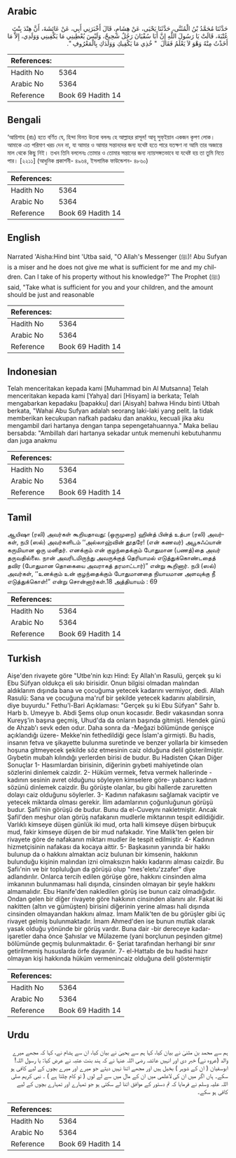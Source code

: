 ## Arabic


<div dir="rtl" lang="ar" style={{fontSize:'larger',backgroundColor:'#f8f9fa',padding:20}}>
حَدَّثَنَا مُحَمَّدُ بْنُ الْمُثَنَّى، حَدَّثَنَا يَحْيَى، عَنْ هِشَامٍ، قَالَ أَخْبَرَنِي أَبِي، عَنْ عَائِشَةَ، أَنَّ هِنْدَ بِنْتَ عُتْبَةَ، قَالَتْ يَا رَسُولَ اللَّهِ إِنَّ أَبَا سُفْيَانَ رَجُلٌ شَحِيحٌ، وَلَيْسَ يُعْطِينِي مَا يَكْفِينِي وَوَلَدِي، إِلاَّ مَا أَخَذْتُ مِنْهُ وَهْوَ لاَ يَعْلَمُ فَقَالَ ‏ "‏ خُذِي مَا يَكْفِيكِ وَوَلَدَكِ بِالْمَعْرُوفِ ‏"‏‏.‏
</div>
<div style={{backgroundColor:'#f8f9fa',padding:20, marginBottom: 10}}><table> <thead> <tr> <th>References:</th> <th></th> </tr> </thead> <tbody><tr><td>Hadith No</td><td>5364</td></tr><tr><td>Arabic No</td><td>5364</td></tr><tr><td>Reference</td><td>Book 69 Hadith 14</td></tr></tbody></table></div>

## Bengali


<div dir="ltr" lang="bn" style={{fontSize:'larger',backgroundColor:'#f8f9fa',padding:20}}>
‘আয়িশাহ (রাঃ) হতে বর্ণিত যে, হিন্দা বিনত উতবা বললঃ হে আল্লাহর রাসূল! আবূ সুফ্ইয়ান একজন কৃপণ লোক। আমাকে এত পরিমাণ খরচ দেন না, যা আমার ও আমার সন্তানদের জন্য যথেষ্ট হতে পারে যতক্ষণ না আমি তার অজান্তে মাল থেকে কিছু নিই। তখন তিনি বললেনঃ তোমার ও তোমার সন্তানের জন্য ন্যায়সঙ্গতভাবে যা যথেষ্ট হয় তা তুমি নিতে পার। [২২১১] (আধুনিক প্রকাশনী- ৪৯৬৪, ইসলামিক ফাউন্ডেশন- ৪৮৬০)
</div>
<div style={{backgroundColor:'#f8f9fa',padding:20, marginBottom: 10}}><table> <thead> <tr> <th>References:</th> <th></th> </tr> </thead> <tbody><tr><td>Hadith No</td><td>5364</td></tr><tr><td>Arabic No</td><td>5364</td></tr><tr><td>Reference</td><td>Book 69 Hadith 14</td></tr></tbody></table></div>

## English


<div dir="ltr" lang="en" style={{fontSize:'larger',backgroundColor:'#f8f9fa',padding:20}}>
Narrated 'Aisha:Hind bint 'Utba said, "O Allah's Messenger (ﷺ)! Abu Sufyan is a miser and he does not give me what is sufficient for me and my children. Can I take of his property without his knowledge?" The Prophet (ﷺ) said, "Take what is sufficient for you and your children, and the amount should be just and reasonable
</div>
<div style={{backgroundColor:'#f8f9fa',padding:20, marginBottom: 10}}><table> <thead> <tr> <th>References:</th> <th></th> </tr> </thead> <tbody><tr><td>Hadith No</td><td>5364</td></tr><tr><td>Arabic No</td><td>5364</td></tr><tr><td>Reference</td><td>Book 69 Hadith 14</td></tr></tbody></table></div>

## Indonesian


<div dir="ltr" lang="id" style={{fontSize:'larger',backgroundColor:'#f8f9fa',padding:20}}>
Telah menceritakan kepada kami [Muhammad bin Al Mutsanna] Telah menceritakan kepada kami [Yahya] dari [Hisyam] ia berkata; Telah mengabarkan kepadaku [bapakku] dari [Aisyah] bahwa Hindu binti Utbah berkata, "Wahai Abu Sufyan adalah seorang laki-laki yang pelit. Ia tidak memberikan kecukupan nafkah padaku dan anakku, kecuali jika aku mengambil dari hartanya dengan tanpa sepengetahuannya." Maka beliau bersabda: "Ambillah dari hartanya sekadar untuk memenuhi kebutuhanmu dan juga anakmu
</div>
<div style={{backgroundColor:'#f8f9fa',padding:20, marginBottom: 10}}><table> <thead> <tr> <th>References:</th> <th></th> </tr> </thead> <tbody><tr><td>Hadith No</td><td>5364</td></tr><tr><td>Arabic No</td><td>5364</td></tr><tr><td>Reference</td><td>Book 69 Hadith 14</td></tr></tbody></table></div>

## Tamil


<div dir="ltr" lang="ta" style={{fontSize:'larger',backgroundColor:'#f8f9fa',padding:20}}>
ஆயிஷா (ரலி) அவர்கள் கூறியதாவது: (ஒருமுறை) ஹின்த் பின்த் உத்பா (ரலி) அவர்கள், நபி (ஸல்) அவர்களிடம் ‘‘அல்லாஹ்வின் தூதரே! (என் கணவர்) அபூசுஃப்யான் கருமியான ஒரு மனிதர். எனக்கும் என் குழந்தைக்கும் போதுமான (பணத்)தை அவர் தருவதில்லை. நான் அவரிடமிருந்து அவருக்குத் தெரியாமல் எடுத்துக்கொண்டதைத் தவிர (போதுமான தொகையை அவராகத் தரமாட்டார்)” என்று கூறினார். நபி (ஸல்) அவர்கள், ‘‘உனக்கும் உன் குழந்தைக்கும் போதுமானதை நியாயமான அளவுக்கு நீ எடுத்துக்கொள்!” என்று சொன்னார்கள்.18 அத்தியாயம் : 69
</div>
<div style={{backgroundColor:'#f8f9fa',padding:20, marginBottom: 10}}><table> <thead> <tr> <th>References:</th> <th></th> </tr> </thead> <tbody><tr><td>Hadith No</td><td>5364</td></tr><tr><td>Arabic No</td><td>5364</td></tr><tr><td>Reference</td><td>Book 69 Hadith 14</td></tr></tbody></table></div>

## Turkish


<div dir="ltr" lang="tr" style={{fontSize:'larger',backgroundColor:'#f8f9fa',padding:20}}>
Aişe'den rivayete göre "Utbe'nin kızı Hind: Ey Allah'ın Rasulü, gerçek şu ki Ebu Süfyan oldukça eli sıkı birisidir. Onun bilgisi olmadan malından aldıklarım dışında bana ve çocuğuma yetecek kadarını vermiyor, dedi. Allah Rasulü: Sana ve çocuğuna ma'ruf bir şekilde yetecek kadarını alabilirsin, diye buyurdu." Fethu'l-Bari Açıklaması: "Gerçek şu ki Ebu Süfyan" Sahr b. Harb b. Umeyye b. Abdi Şems olup onun kocasıdır. Bedir vakasından sonra Kureyş'in başına geçmiş, Uhud'da da onların başında gitmişti. Hendek günü de Ahzab'ı sevk eden odur. Daha sonra da -Meğazi bölümünde genişçe açıklandığı üzere- Mekke'nin fethedildiği gece İslam'a girmişti. Bu hadis, insanın fetva ve şikayette bulunma suretinde ve benzer yollarla bir kimseden hoşuna gitmeyecek şekilde söz etmesinin caiz olduğuna delil gösterilmiştir. Gıybetin mubah kılındığı yerlerden birisi de budur. Bu Hadisten Çıkan Diğer Sonuçlar 1- Hasımlardan birisinin, diğerinin gıybeti mahiyetinde olan sözlerini dinlemek caizdir. 2- Hüküm vermek, fetva vermek hallerinde -kadının sesinin avret olduğunu söyleyen kimselere göre- yabancı kadının sözünü dinlemek caizdir. Bu görüşte olanlar, bu gibi hallerde zaruretten dolayı caiz olduğunu söylerler. 3- Kadının nafakasını sağlamak vaciptir ve yetecek miktarda olması gerekir. İlim adamlarının çoğunluğunun görüşü budur. Şafii'nin görüşü de budur. Bunu da el-Cuveynı nakletmiştir. Ancak Şafil'den meşhur olan görüş nafakanın mudlerle miktarının tespit edildiğidir. Varlıklı kimseye düşen günlük iki mud, orta halli kimseye düşen birbuçuk mud, fakir kimseye düşen de bir mud nafakadır. Yine Malik'ten gelen bir rivayete göre de nafakanın miktarı mudler ile tespit edilmiştir. 4- Kadının hizmetçisinin nafakası da kocaya aittir. 5- Başkasının yanında bir hakkı bulunup da o hakkını almaktan aciz bulunan bir kimsenin, hakkının bulunduğu kişinin malından izni olmaksızın hakkı kadarını alması caizdir. Bu Şafiı'nin ve bir topluluğun da görüşü olup "mes'eletu'zzafer" diye adlandırılır. Onlarca tercih edilen görüşe göre, hakkını cinsinden alma imkanının bulunmaması hali dışında, cinsinden olmayan bir şeyle hakkını almamalıdır. Ebu Hanife'den nakledilen görüş ise bunun caiz olmadığıdır. Ondan gelen bir diğer rivayete göre hakkının cinsinden alanını alır. Fakat iki nakitten (altın ve gümüşten) birisini diğerinin yerine alması hali dışında cinsinden olmayandan hakkını almaz. İmam Malik'ten de bu görüşler gibi üç rivayet gelmiş bulunmaktadır. İmam Ahmed'den ise bunun mutlak olarak yasak olduğu yönünde bir görüş vardır. Buna dair -bir dereceye kadar- işaretler daha önce Şahıslar ve Mülazeme (yani borçlunun peşinden gitme) bölümünde geçmiş bulunmaktadır. 6- Şeriat tarafından herhangi bir sınır getirilmemiş hususlarda örfe dayanılır. 7- el-Hattabı de bu hadisi hazır olmayan kişi hakkında hüküm vermenincaiz olduğuna delil göstermiştir
</div>
<div style={{backgroundColor:'#f8f9fa',padding:20, marginBottom: 10}}><table> <thead> <tr> <th>References:</th> <th></th> </tr> </thead> <tbody><tr><td>Hadith No</td><td>5364</td></tr><tr><td>Arabic No</td><td>5364</td></tr><tr><td>Reference</td><td>Book 69 Hadith 14</td></tr></tbody></table></div>

## Urdu


<div dir="rtl" lang="ur" style={{fontSize:'larger',backgroundColor:'#f8f9fa',padding:20}}>
ہم سے محمد بن مثنیٰ نے بیان کیا، کہا ہم سے یحییٰ نے بیان کیا، ان سے ہشام نے، کہا کہ مجھے میرے والد (عروہ نے) خبر دی اور انہیں عائشہ رضی اللہ عنہا نے کہ ہند بنت عتبہ نے عرض کیا: یا رسول اللہ! ابوسفیان ( ان کے شوہر ) بخیل ہیں اور مجھے اتنا نہیں دیتے جو میرے اور میرے بچوں کے لیے کافی ہو سکے۔ ہاں اگر میں ان کی لاعلمی میں ان کے مال میں سے لے لوں ( تو کام چلتا ہے ) ۔ نبی کریم صلی اللہ علیہ وسلم نے فرمایا کہ تم دستور کے موافق اتنا لے سکتی ہو جو تمہارے اور تمہارے بچوں کے لیے کافی ہو سکے۔
</div>
<div style={{backgroundColor:'#f8f9fa',padding:20, marginBottom: 10}}><table> <thead> <tr> <th>References:</th> <th></th> </tr> </thead> <tbody><tr><td>Hadith No</td><td>5364</td></tr><tr><td>Arabic No</td><td>5364</td></tr><tr><td>Reference</td><td>Book 69 Hadith 14</td></tr></tbody></table></div>